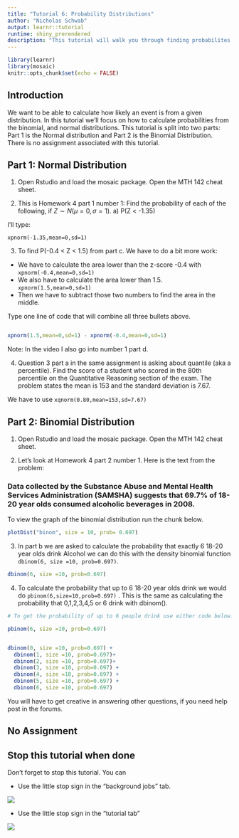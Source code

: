 ```yaml
---
title: "Tutorial 6: Probability Distributions"
author: "Nicholas Schwab"
output: learnr::tutorial
runtime: shiny_prerendered
description: "This tutorial will walk you through finding probabilites with the normal and binomila distributions"
---
```


```r
library(learnr)
library(mosaic)
knitr::opts_chunk$set(echo = FALSE)
```

## Introduction

We want to be able to calculate how likely an event is from a given distribution. In this tutorial we'll focus on how to calculate probabilities from the binomial, and normal distributions. This tutorial is split into two parts: Part 1 is the Normal distribution and Part 2 is the Binomial Distribution. There is no assignment associated with this tutorial.

## Part 1: Normal Distribution

1.  Open Rstudio and load the mosaic package. Open the MTH 142 cheat sheet.

2.  This is Homework 4 part 1 number 1: 
Find the probability of each of the following, if $Z \sim N(\mu = 0,\sigma = 1)$. a) P(Z < -1.35)

I'll type:

`xpnorm(-1.35,mean=0,sd=1)`

3.  To find P(-0.4 < Z < 1.5) from part c. We have to do a bit more work:

-   We have to calculate the area lower than the z-score -0.4 with `xpnorm(-0.4,mean=0,sd=1)`
-   We also have to calculate the area lower than 1.5. `xpnorm(1.5,mean=0,sd=1)`
-   Then we have to subtract those two numbers to find the area in the middle.

Type one line of code that will combine all three bullets above.

```r

```

```r
xpnorm(1.5,mean=0,sd=1) - xpnorm(-0.4,mean=0,sd=1) 
```

Note: In the video I also go into number 1 part d.

4.  Question 3 part a in the same assignment is asking about quantile (aka a percentile). Find the score of a student who scored in the 80th percentile on the Quantitative Reasoning section of the exam. The problem states the mean is 153 and the standard deviation is 7.67. 

We have to use `xqnorm(0.80,mean=153,sd=7.67)`

## Part 2: Binomial Distribution

1.  Open Rstudio and load the mosaic package. Open the MTH 142 cheat sheet.

2.  Let's look at Homework 4 part 2 number 1. Here is the text from the problem:

### Data collected by the Substance Abuse and Mental Health Services Administration (SAMSHA) suggests that 69.7% of 18-20 year olds consumed alcoholic beverages in 2008.

To view the graph of the binomial distribution run the chunk below.

```r
plotDist("binom", size = 10, prob= 0.697)

```

3.  In part b we are asked to calculate the probability that exactly 6 18-20 year olds drink Alcohol we can do this with the density binomial function `dbinom(6, size =10, prob=0.697)`.

```r
dbinom(6, size =10, prob=0.697)

```

4.  To calculate the probability that up to 6 18-20 year olds drink we would do `pbinom(6,size=10,prob=0.697)` . This is the same as calculating the probability that 0,1,2,3,4,5 or 6 drink with dbinom().

```r
# To get the probability of up to 6 people drink use either code below. 

pbinom(6, size =10, prob=0.697)


dbinom(0, size =10, prob=0.697) + 
  dbinom(1, size =10, prob=0.697)+ 
  dbinom(2, size =10, prob=0.697)+ 
  dbinom(3, size =10, prob=0.697) + 
  dbinom(4, size =10, prob=0.697) +
  dbinom(5, size =10, prob=0.697) + 
  dbinom(6, size =10, prob=0.697)
```

You will have to get creative in answering other questions, if you need help post in the forums.

## No Assignment

## Stop this tutorial when done

Don't forget to stop this tutorial. You can

-   Use the little stop sign in the "background jobs" tab.

![](images/background_jobs_stopsign.png)

-   Use the little stop sign in the "tutorial tab"

![](images/tutorial_stop_sign.png)

